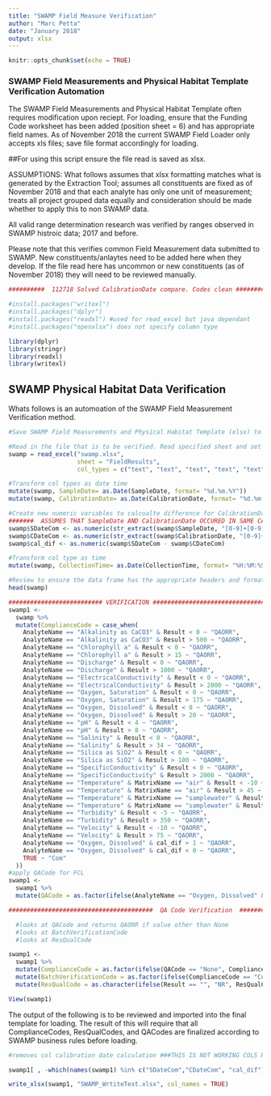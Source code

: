 ---
title: "SWAMP Field Measure Verification"
author: "Marc Petta"
date: "January 2018"
output: xlsx
---

```{r setup, include=FALSE}
knitr::opts_chunk$set(echo = TRUE)
```
### SWAMP Field Measurements and Physical Habitat Template Verification Automation
The SWAMP Field Measurements and Physical Habitat Template often requires modification upon reciept. For loading, ensure that the Funding Code worksheet has been added (position sheet = 6) and has appropriate field names. As of November 2018 the current SWAMP Field Loader only accepts xls files; save file format accordingly for loading. 

##For using this script ensure the file read is saved as xlsx.

ASSUMPTIONS:
What follows assumes that xlsx formatting matches what is generated by the Extraction Tool; assumes all constituents are fixed as of November 2018 and that each analyte has only one unit of measurement; treats all project grouped data equally and consideration should be made whether to apply this to non SWAMP data.

All valid range determination research was verified by ranges observed in SWAMP histroic data; 2017 and before.

Please note that this verifies common Field Measurement data submitted to SWAMP. New constituents/anlaytes need to be added here when they develop. If the file read here has uncommon or new constituents (as of November 2018) they will need to be reviewed manually.

```{r}
##########  112718 Solved CalibrationDate compare. Codes clean #########

#install.packages("writexl")
#install.packages("dplyr")
#install.packages("readxl") #used for read_excel but java dependant
#install.packages("openxlsx") does not specify column type

library(dplyr)
library(stringr)
library(readxl)
library(writexl)

```

## SWAMP Physical Habitat Data Verification
Whats follows is an automoation of the SWAMP Field Measurement Verification method.

```{r}
#Save SWAMP Field Measurements and Physical Habitat Template (xlsx) to working directory

#Read in the file that is to be verified. Read specified sheet and set col types
swamp = read_excel("swamp.xlsx", 
                   sheet = "FieldResults",
                   col_types = c("text", "text", "text", "text", "text", "text", "text", "text", "text", "text", "text", "numeric", "numeric", "text", "text", "text", "text", "text", "text", "text", "text", "numeric", "numeric", "text", "text", "text", "text", "text", "text", "text"))

#Transform col types as date time 
mutate(swamp, SampleDate= as.Date(SampleDate, format= "%d.%m.%Y"))
mutate(swamp, CalibrationDate= as.Date(CalibrationDate, format= "%d.%m.%Y"))

#Create new numeric variables to calcualte difference for CalibrationDate checks 
#######  ASSUMES THAT SampleDate AND CalibrationDate OCCURED IN SAME CALENDAR YEAR  ##########
swamp$SDateCom <- as.numeric(str_extract(swamp$SampleDate, "[0-9]+[0-9]"))
swamp$CDateCom <- as.numeric(str_extract(swamp$CalibrationDate, "[0-9]+[0-9]"))
swamp$cal_dif <- as.numeric(swamp$SDateCom - swamp$CDateCom)

#Transform col type as time
mutate(swamp, CollectionTime= as.Date(CollectionTime, format= "%H:%M:%S"))

#Review to ensure the data frame has the appropriate headers and formatted correctly.
head(swamp)
```


```{r}
########################## VERIFICATION ###############################
swamp1 <-
  swamp %>%
  mutate(ComplianceCode = case_when( 
    AnalyteName == "Alkalinity as CaCO3" & Result < 0 ~ "QAORR",
    AnalyteName == "Alkalinity as CaCO3" & Result > 500 ~ "QAORR",
    AnalyteName == "Chlorophyll a" & Result < 0 ~ "QAORR",
    AnalyteName == "Chlorophyll a" & Result > 15 ~ "QAORR",
    AnalyteName == "Discharge" & Result < 0 ~ "QAORR",
    AnalyteName == "Discharge" & Result > 1000 ~ "QAORR",
    AnalyteName == "ElectricalConductivity" & Result < 0 ~ "QAORR",
    AnalyteName == "ElectricalConductivity" & Result > 2000 ~ "QAORR",
    AnalyteName == "Oxygen, Saturation" & Result < 0 ~ "QAORR",
    AnalyteName == "Oxygen, Saturation" & Result > 175 ~ "QAORR",
    AnalyteName == "Oxygen, Dissolved" & Result < 0 ~ "QAORR",
    AnalyteName == "Oxygen, Dissolved" & Result > 20 ~ "QAORR",
    AnalyteName == "pH" & Result < 4 ~ "QAORR",
    AnalyteName == "pH" & Result > 8 ~ "QAORR",
    AnalyteName == "Salinity" & Result < 0 ~ "QAORR",
    AnalyteName == "Salinity" & Result > 34 ~ "QAORR",
    AnalyteName == "Silica as SiO2" & Result < 0 ~ "QAORR",
    AnalyteName == "Silica as SiO2" & Result > 100 ~ "QAORR",
    AnalyteName == "SpecificConductivity" & Result < 0 ~ "QAORR",
    AnalyteName == "SpecificConductivity" & Result > 2000 ~ "QAORR",
    AnalyteName == "Temperature" & MatrixName == "air" & Result < -10 ~ "QAORR",
    AnalyteName == "Temperature" & MatrixName == "air" & Result > 45 ~ "QAORR",
    AnalyteName == "Temperature" & MatrixName == "samplewater" & Result < 0 ~ "QAORR",
    AnalyteName == "Temperature" & MatrixName == "samplewater" & Result > 25 ~ "QAORR",
    AnalyteName == "Turbidity" & Result < -5 ~ "QAORR",
    AnalyteName == "Turbidity" & Result > 350 ~ "QAORR",
    AnalyteName == "Velocity" & Result < -10 ~ "QAORR",
    AnalyteName == "Velocity" & Result > 75 ~ "QAORR",
    AnalyteName == "Oxygen, Dissolved" & cal_dif > 1 ~ "QAORR",
    AnalyteName == "Oxygen, Dissolved" & cal_dif < 0 ~ "QAORR",
    TRUE ~ "Com"
  ))
#apply QACode for FCL
swamp1 <-
  swamp1 %>%
  mutate(QACode = as.factor(ifelse(AnalyteName == "Oxygen, Dissolved" & cal_dif > 1, "FCL", QACode )))

########################################  QA Code Verification  #####################################

  #looks at QACode and returns QAORR if value other than None
  #looks at BatchVerificationCode
  #looks at ResQualCode

swamp1 <-
  swamp1 %>%
  mutate(ComplianceCode = as.factor(ifelse(QACode == "None", ComplianceCode, "QAORR"))) %>%
  mutate(BatchVerificationCode = as.factor(ifelse(ComplianceCode == "Com", "VAC", "NA" ))) %>%
  mutate(ResQualCode = as.character(ifelse(Result == "", "NR", ResQualCode)))

View(swamp1)
```

The output of the following is to be reviewed and imported into the final template for loading.
The result of this will require that all ComplianceCodes, ResQualCodes, and QACodes are finalized according to SWAMP business rules before loading.

```{r}
#removes col calibration date calculation ###THIS IS NOT WORKING COLS REMAIN 121318

swamp1[ , -which(names(swamp1) %in% c("SDateCom","CDateCom", "cal_dif"))]

write_xlsx(swamp1, "SWAMP_WrtiteTest.xlsx", col_names = TRUE)

```
